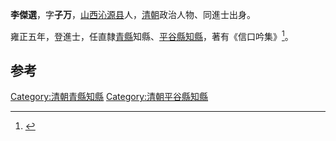 '''李傑選'''，字'''子万'''，[[山西|山西]][[沁源县|沁源县]]人，[[清朝|清朝]]政治人物、同進士出身。

雍正五年，登進士，任直隸[[青縣|青縣]]知縣、[[平谷縣|平谷縣]][[知縣|知縣]]，著有《信口吟集》<ref>{{cite news|author=长治市地方志办公室|title=沁源进士名录|url=http://www.dfz.changzhi.gov.cn/960rn.jsp?urltype=news.NewsContentUrl&wbnewsid=232133&wbtreeid=21514|accessdate=2013-08-16|newspaper=长治市情网|date=2012年5月17日|deadurl=yes|archiveurl=https://web.archive.org/web/20130818212038/http://www.dfz.changzhi.gov.cn/960rn.jsp?urltype=news.NewsContentUrl&wbnewsid=232133&wbtreeid=21514|archivedate=2013年8月18日|df=}}</ref>。

==参考==
{{reflist}}
{{清朝人物小作品}}
{{雍正五年丁未科殿試金榜}}
{{DEFAULTSORT:Li李}}
[[Category:清朝青縣知縣|Category:清朝青縣知縣]]
[[Category:清朝平谷縣知縣|Category:清朝平谷縣知縣]]
